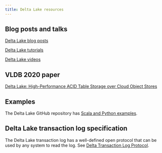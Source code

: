 ```yaml
---
title: Delta Lake resources
---
```


## Blog posts and talks

[Delta Lake blog posts](https://delta.io/blog)

[Delta Lake tutorials](https://delta.io/learn/tutorials/)

[Delta Lake videos](https://delta.io/learn/videos/)

## VLDB 2020 paper

[Delta Lake: High-Performance ACID Table Storage over Cloud Object Stores](https://databricks.com/wp-content/uploads/2020/08/p975-armbrust.pdf)

## Examples

The Delta Lake GitHub repository has [Scala and Python examples](https://github.com/delta-io/delta/tree/master/examples/).

## Delta Lake transaction log specification

The Delta Lake transaction log has a well-defined open protocol that can be used by any system to read the log. See [Delta Transaction Log Protocol](https://github.com/delta-io/delta/blob/master/PROTOCOL.md).
